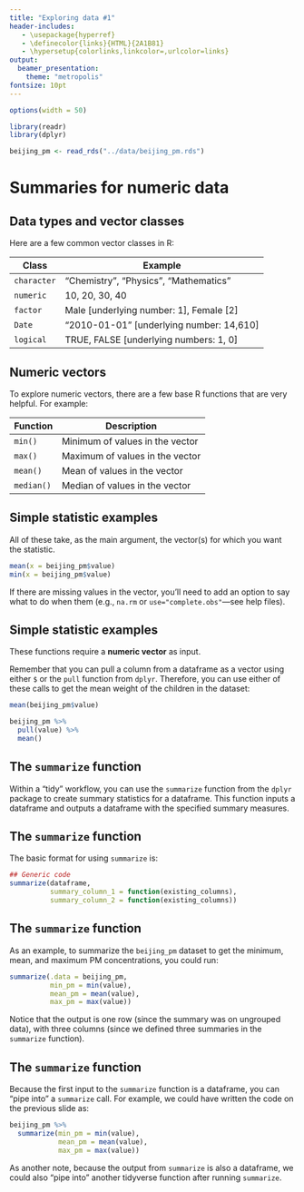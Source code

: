```yaml
---
title: "Exploring data #1"
header-includes:
   - \usepackage{hyperref}
   - \definecolor{links}{HTML}{2A1B81}
   - \hypersetup{colorlinks,linkcolor=,urlcolor=links}
output: 
  beamer_presentation:
    theme: "metropolis"
fontsize: 10pt
---
```


```r
options(width = 50)
```

```r
library(readr)
library(dplyr)
```

```r
beijing_pm <- read_rds("../data/beijing_pm.rds")
```

# Summaries for numeric data 

## Data types and vector classes

Here are a few common vector classes in R:

Class        | Example
------------ | -------------
`character`  | "Chemistry", "Physics", "Mathematics"
`numeric`    | 10, 20, 30, 40
`factor`     | Male [underlying number: 1], Female [2]
`Date`       | "2010-01-01" [underlying number: 14,610]
`logical`    | TRUE, FALSE [underlying numbers: 1, 0]

## Numeric vectors

To explore numeric vectors, there are a few base R functions that 
are very helpful. For example:

Function  | Description
--------- | -----------------
`min()` | Minimum of values in the vector
`max()` | Maximum of values in the vector
`mean()` | Mean of values in the vector
`median()` | Median of values in the vector

## Simple statistic examples

All of these take, as the main argument, the vector(s) for which you want the
statistic. 

```r
mean(x = beijing_pm$value)
min(x = beijing_pm$value)
```

If there are missing values in the vector, you'll need to add an
option to say what to do when them (e.g., `na.rm` or `use="complete.obs"`---see
help files).

## Simple statistic examples

These functions require a **numeric vector** as input. 

Remember that you can pull a column from a dataframe as a vector using
either `$` or the `pull` function from `dplyr`. Therefore, you can use 
either of these calls to get the mean weight of the children in the
dataset: 

```r
mean(beijing_pm$value)

beijing_pm %>% 
  pull(value) %>% 
  mean()
```

## The `summarize` function

Within a "tidy" workflow, you can use the `summarize` function from the `dplyr`
package to create summary statistics for a dataframe. This function inputs a
dataframe and outputs a dataframe with the specified summary measures.

## The `summarize` function

The basic format for using `summarize` is:

```r
## Generic code
summarize(dataframe, 
          summary_column_1 = function(existing_columns),
          summary_column_2 = function(existing_columns))
```

## The `summarize` function

As an example, to summarize the `beijing_pm` dataset to get the minimum, mean,
and maximum PM\textsubscript{2.5} concentrations, you could run:

```r
summarize(.data = beijing_pm,
          min_pm = min(value),
          mean_pm = mean(value),
          max_pm = max(value))
```

Notice that the output is one row (since the summary was on ungrouped data),
with three columns (since we defined three summaries in the `summarize`
function).

## The `summarize` function

Because the first input to the `summarize` function is a dataframe, you can
"pipe into" a `summarize` call. For example, we could have written the code on
the previous slide as:

```r
beijing_pm %>% 
  summarize(min_pm = min(value),
            mean_pm = mean(value),
            max_pm = max(value))
```

As another note, because the output from `summarize` is also a dataframe, we
could also "pipe into" another tidyverse function after running `summarize`.

<!-- ## The `summarize` function -->

<!-- There are some special functions that are particularly useful to use with -->
<!-- `summarize` and other functions from the `dplyr` package: -->

<!-- Function | Description -->
<!-- ---------------|------------- -->
<!-- `n()`          | Number of elements in a vector -->
<!-- `n_distinct()` | Number of unique elements in a vector -->
<!-- `first()`      | First value in a vector -->
<!-- `last()`       | Last value in a vector -->

<!-- ## The `summarize` function -->

<!-- For example, the following call would give you the total number of observations in the dataset, the number of distinct values of age measured across all children, the ID of the first child included in the dataset, and the weight of the last child included in the dataset:   -->

<!-- ```{r} -->
<!-- distinct_nepali %>% -->
<!--   summarize(n_children = n(),  -->
<!--             n_distinct_ages = n_distinct(age), -->
<!--             first_id = first(id), -->
<!--             last_weight = last(wt)) -->
<!-- ``` -->

<!-- ## Grouping and summarizing -->

<!-- Often, you'll want to get summaries of the data stratified by groups within the data. For example, in the `nepali` dataset, you may want to get summaries by sex or by whether the child was short or tall.  -->

<!-- To get grouped summaries of a dataframe, you can first use the `group_by` function from the `dplyr` package to "group" the dataset, and then when you run "summarize", it will be applied **by group** to the data.  -->

<!-- Your final output from summarize will be a dataframe with:  -->

<!-- - As many rows as there were unique groups in the grouping factor(s) -->
<!-- - As many columns as you have defined summaries in the `summarize` function (the generic code above would result in two columns), plus columns for each of the grouping factors -->

<!-- ## Grouping and summarizing -->

<!-- Without piping, the use of `group_by` and `summarize` looks like this: -->

<!-- ```{r eval = FALSE} -->
<!-- # Generic code -->
<!-- summarize(group_by(dataframe, -->
<!--                    grouping_factor_1, grouping_factor_2),  -->
<!--           summary_column_1 = function(existing_columns), -->
<!--           summary_column_2 = function(existing_columns))  -->

<!-- ``` -->

<!-- You can see that `group_by` is nested within the `summarize` call, because `group_by` must be applied to the dataframe before `summarize` is run if you want to get summaries by group.  -->

<!-- ## Grouping and summarizing -->

<!-- This call tends to look much cleaner if you use piping. With piping, the generic call looks like:  -->

<!-- ```{r eval = FALSE} -->
<!-- # Generic code -->
<!-- dataframe %>%  -->
<!--   group_by(grouping_factor_1, grouping_factor_2) %>%  -->
<!--   summarize(summary_column_1 = function(existing_columns), -->
<!--             summary_column_2 = function(existing_columns)) -->
<!-- ``` -->

<!-- ## Grouping and summarizing -->

<!-- For example, in the Nepali dataset, say you want to get summaries by sex. You want to get the total number of children in each group, the mean weight, and the ID of the first child. -->

<!-- You can run: -->

<!-- ```{r} -->
<!-- distinct_nepali %>% -->
<!--   group_by(sex) %>% -->
<!--   summarize(n_children = n(),  -->
<!--             mean_wt = mean(wt, na.rm = TRUE), -->
<!--             first_id = first(id)) -->
<!-- ``` -->

<!-- ## Grouping and summarizing -->

<!-- ```{r} -->
<!-- distinct_nepali %>% -->
<!--   group_by(sex) %>% -->
<!--   summarize(n_children = n(),  -->
<!--             mean_wt = mean(wt, na.rm = TRUE), -->
<!--             first_id = first(id)) -->
<!-- ``` -->

<!-- Notice that the output is a dataframe with two rows (since there were two groups in the grouping factor) and four columns (one for the grouping factor, plus one for each of the summaries defined in the `summarize` function). -->

<!-- ## Grouping and summarizing -->

<!-- You can group by more than one variable. For example, to get summaries within groups divided by both sex and whether the child is tall (> 100 cm) or not, you could run: -->

<!-- \small -->

<!-- ```{r} -->
<!-- distinct_nepali %>% -->
<!--   mutate(tall = ht > 100) %>% -->
<!--   filter(!is.na(tall)) %>%  -->
<!--   group_by(sex, tall) %>% -->
<!--   summarize(n_children = n(), -->
<!--             mean_wt = mean(wt, na.rm = TRUE)) -->
<!-- ``` -->



